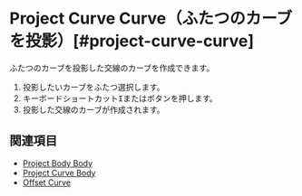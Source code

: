 
# Project Curve Curve（ふたつのカーブを投影）[#project-curve-curve]

<Reference shortcut="" command="Project Curve Curve" button="" />

ふたつのカーブを投影した交線のカーブを作成できます。

1. 投影したいカーブをふたつ選択します。
2. キーボードショートカット<kbd>I</kbd>またはボタンを押します。
3. 投影した交線のカーブが作成されます。

## 関連項目
- [Project Body Body](./project-body-body)
- [Project Curve Body](./project-curve-body)
- [Offset Curve](./offset-curve)





